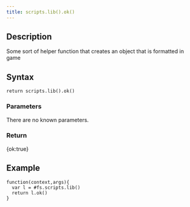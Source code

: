 ```yaml
---
title: scripts.lib().ok()
---
```


## Description

Some sort of helper function that creates an object that is formatted in game

## Syntax

    return scripts.lib().ok()

### Parameters

There are no known parameters.

### Return

{ok:true}

## Example

```JS
function(context,args){
  var l = #fs.scripts.lib()
  return l.ok()
}
```

